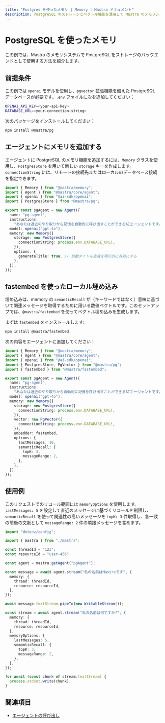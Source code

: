 ```yaml
---
title: "Postgres を使ったメモリ | Memory | Mastra ドキュメント"
description: PostgreSQL のストレージとベクトル機能を活用して Mastra のメモリシステムを使う方法の例。
---
```


# PostgreSQL を使ったメモリ

この例では、Mastra のメモリシステムで PostgreSQL をストレージのバックエンドとして使用する方法を紹介します。

## 前提条件

この例では `openai` モデルを使用し、`pgvector` 拡張機能を備えた PostgreSQL データベースが必要です。`.env` ファイルに次を追加してください：

```bash title=".env" copy
OPENAI_API_KEY=<your-api-key>
DATABASE_URL=<your-connection-string>
```

次のパッケージをインストールしてください：

```bash copy
npm install @mastra/pg
```


## エージェントにメモリを追加する

エージェントに PostgreSQL のメモリ機能を追加するには、`Memory` クラスを使用し、`PostgresStore` を用いて新しい `storage` キーを作成します。`connectionString` には、リモートの接続先またはローカルのデータベース接続を指定できます。

```typescript title="src/mastra/agents/example-pg-agent.ts" showLineNumbers copy
import { Memory } from "@mastra/memory";
import { Agent } from "@mastra/core/agent";
import { openai } from "@ai-sdk/openai";
import { PostgresStore } from "@mastra/pg";

export const pgAgent = new Agent({
  name: "pg-agent",
  instructions:
    "あなたは過去のやり取りから記憶を自動的に呼び出すことができるAIエージェントです。",
  model: openai("gpt-4o"),
  memory: new Memory({
    storage: new PostgresStore({
      connectionString: process.env.DATABASE_URL!,
    }),
    options: {
      generateTitle: true, // 自動タイトル生成を明示的に有効にする
    },
  }),
});
```


## fastembed を使ったローカル埋め込み

埋め込みは、memory の `semanticRecall` が（キーワードではなく）意味に基づいて関連メッセージを取得するために用いる数値ベクトルです。このセットアップでは、`@mastra/fastembed` を使ってベクトル埋め込みを生成します。

まずは `fastembed` をインストールします:

```bash copy
npm install @mastra/fastembed
```

次の内容をエージェントに追加してください：

```typescript title="src/mastra/agents/example-pg-agent.ts" showLineNumbers copy
import { Memory } from "@mastra/memory";
import { Agent } from "@mastra/core/agent";
import { openai } from "@ai-sdk/openai";
import { PostgresStore, PgVector } from "@mastra/pg";
import { fastembed } from "@mastra/fastembed";

export const pgAgent = new Agent({
  name: "pg-agent",
  instructions:
    "あなたは過去のやり取りから自動的に記憶を呼び出すことができるAIエージェントです。",
  model: openai("gpt-4o"),
  memory: new Memory({
    storage: new PostgresStore({
      connectionString: process.env.DATABASE_URL!,
    }),
    vector: new PgVector({
      connectionString: process.env.DATABASE_URL!,
    }),
    embedder: fastembed,
    options: {
      lastMessages: 10,
      semanticRecall: {
        topK: 3,
        messageRange: 2,
      },
    },
  }),
});
```


## 使用例

このリクエストでのリコール範囲には `memoryOptions` を使用します。`lastMessages: 5` を設定して直近のメッセージに基づくリコールを制限し、`semanticRecall` を使って関連性の高いメッセージを `topK: 3` 件取得し、各一致の前後の文脈として `messageRange: 2` 件の隣接メッセージを含めます。

```typescript title="src/test-pg-agent.ts" showLineNumbers copy
import "dotenv/config";

import { mastra } from "./mastra";

const threadId = "123";
const resourceId = "user-456";

const agent = mastra.getAgent("pgAgent");

const message = await agent.stream("私の名前はMastraです", {
  memory: {
    thread: threadId,
    resource: resourceId,
  },
});

await message.textStream.pipeTo(new WritableStream());

const stream = await agent.stream("私の名前は何ですか?", {
  memory: {
    thread: threadId,
    resource: resourceId,
  },
  memoryOptions: {
    lastMessages: 5,
    semanticRecall: {
      topK: 3,
      messageRange: 2,
    },
  },
});

for await (const chunk of stream.textStream) {
  process.stdout.write(chunk);
}
```


## 関連項目

- [エージェントの呼び出し](/examples/agents/calling-agents)